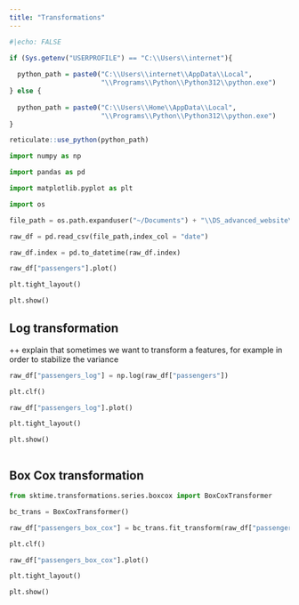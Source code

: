 ```yaml
---
title: "Transformations"
---
```


```r
#|echo: FALSE

if (Sys.getenv("USERPROFILE") == "C:\\Users\\internet"){
  
  python_path = paste0("C:\\Users\\internet\\AppData\\Local",
                       "\\Programs\\Python\\Python312\\python.exe")
} else {
  
  python_path = paste0("C:\\Users\\Home\\AppData\\Local",
                       "\\Programs\\Python\\Python312\\python.exe")
}

reticulate::use_python(python_path)

```

```python

import numpy as np

import pandas as pd

import matplotlib.pyplot as plt

import os 

```


```python

file_path = os.path.expanduser("~/Documents") + "\\DS_advanced_website\\data\\example_air_passengers.csv"

raw_df = pd.read_csv(file_path,index_col = "date")

raw_df.index = pd.to_datetime(raw_df.index)

```

```python

raw_df["passengers"].plot()

plt.tight_layout()

plt.show()

```

## Log transformation

++ explain that sometimes we want to transform a features, for example in order to stabilize the variance

```python

raw_df["passengers_log"] = np.log(raw_df["passengers"])

plt.clf()

raw_df["passengers_log"].plot()

plt.tight_layout()

plt.show()



```


## Box Cox transformation

```python

from sktime.transformations.series.boxcox import BoxCoxTransformer

bc_trans = BoxCoxTransformer()

raw_df["passengers_box_cox"] = bc_trans.fit_transform(raw_df["passengers"])

plt.clf()

raw_df["passengers_box_cox"].plot()

plt.tight_layout()

plt.show()


```

